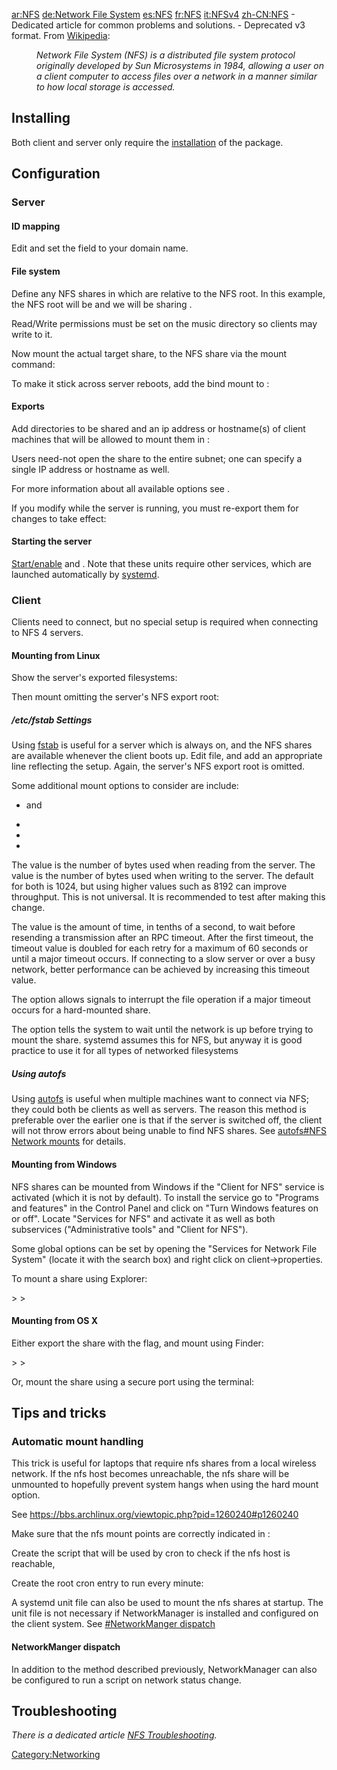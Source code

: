 [[Category:Networking]]
[[ar:NFS]]
[[de:Network File System]]
[[es:NFS]]
[[fr:NFS]]
[[it:NFSv4]]
[[zh-CN:NFS]]
{{Article summary start}}
{{Article summary text|Article covers configuration of NFSv4 which is an open standard network file sharing protocol.}}
{{Article summary heading|Related}}
{{Article summary wiki|NFS Troubleshooting}} - Dedicated article for common problems and solutions.
{{Article summary wiki|NFSv3}} - Deprecated v3 format.
{{Article summary end}}
From [[Wikipedia: Network File System|Wikipedia]]: 
:''Network File System (NFS) is a distributed file system protocol originally developed by Sun Microsystems in 1984, allowing a user on a client computer to access files over a network in a manner similar to how local storage is accessed.''

==Installing==
Both client and server only require the [[Pacman|installation]] of the {{Pkg|nfs-utils}} package.

{{Note|It is HIGHLY recommended to use a time sync daemon on ALL nodes of your network to keep client/server clocks in sync.  Without accurate clocks on all nodes, NFS can introduce unwanted delays! The [[NTP]] system is recommended to sync both the server and the clients to the highly accurate NTP servers available on the Internet.}}

==Configuration==

===Server===
==== ID mapping ====
Edit {{ic|/etc/idmapd.conf}} and set the {{ic|Domain}} field to your domain name.

{{hc|/etc/idmapd.conf|<nowiki>
[General]
 
Verbosity = 1
Pipefs-Directory = /var/lib/nfs/rpc_pipefs
Domain = atomic

[Mapping]

Nobody-User = nobody
Nobody-Group = nobody
</nowiki>}}
==== File system ====
{{Note|For security reasons, it is recommended to use an NFS export root which will keep users limited to that mount point only.  The following example illustrates this concept.}}

Define any NFS shares in {{ic|/etc/exports}} which are relative to the NFS root.  In this example, the NFS root will be {{ic|/srv/nfs4}} and we will be sharing {{ic|/mnt/music}}.

{{bc|# mkdir -p /srv/nfs4/music}}

Read/Write permissions must be set on the music directory so clients may write to it. 

Now mount the actual target share, {{ic|/mnt/music}} to the NFS share via the mount command:

{{bc|# mount --bind /mnt/music /srv/nfs4/music}}

To make it stick across server reboots, add the bind mount to {{ic|fstab}}:
{{hc|/etc/fstab|
/mnt/music /srv/nfs4/music  none   bind   0   0
}}

==== Exports ====
Add directories to be shared and an ip address or hostname(s) of client machines that will be allowed to mount them in {{ic|exports}}:
{{hc|/etc/exports|<nowiki>
/srv/nfs4/ 192.168.0.1/24(rw,fsid=root,no_subtree_check)
/srv/nfs4/music 192.168.0.1/24(rw,no_subtree_check,nohide) # note the nohide option which is applied to mounted directories on the file system.
</nowiki>}}

Users need-not open the share to the entire subnet; one can specify a single IP address or hostname as well.

For more information about all available options see {{ic|man 5 exports}}.

If you modify {{ic|/etc/exports}} while the server is running, you must re-export them for changes to take effect:
{{bc|# exportfs -ra}}

====Starting the server====

[[Daemons|Start/enable]] {{ic|rpc-idmapd.service}} and {{ic|rpc-mountd.service}}.  Note that these units require other services, which are launched automatically by [[systemd]].

===Client===
Clients need {{Pkg|nfs-utils}} to connect, but no special setup is required when connecting to NFS 4 servers.

====Mounting from Linux====
Show the server's exported filesystems:
{{bc|$ showmount -e servername}}

Then mount omitting the server's NFS export root: 
{{bc|# mount -t nfs4 servername:/music /mountpoint/on/client}}

=====/etc/fstab Settings=====
Using [[fstab]] is useful for a server which is always on, and the NFS shares are available whenever the client boots up. Edit {{ic|/etc/fstab}} file, and add an appropriate line reflecting the setup. Again, the server's NFS export root is omitted.
{{hc|/etc/fstab|<nowiki>
servername:/music   /mountpoint/on/client   nfs4   rsize=8192,wsize=8192,timeo=14,intr,_netdev	0 0
</nowiki>}}

{{Note|Additional mount options can be specified here. Consult the NFS man page for further information.}}
Some additional mount options to consider are include:

* {{ic|1=rsize=8192}} and {{ic|1=wsize=8192}}
* {{ic|1=timeo=14}}
* {{ic|1=intr}}
* {{ic|1=_netdev}}

The {{ic|rsize}} value is the number of bytes used when reading from the server. The {{ic|wsize}} value is the number of bytes used when writing to the server. The default for both is 1024, but using higher values such as 8192 can improve throughput.  This is not universal.  It is recommended to test after making this change.

The {{ic|timeo}} value is the amount of time, in tenths of a second, to wait before resending a transmission after an RPC timeout. After the first timeout, the timeout value is doubled for each retry for a maximum of 60 seconds or until a major timeout occurs. If connecting to a slow server or over a busy network, better performance can be achieved by increasing this timeout value. 

The {{ic|intr}} option allows signals to interrupt the file operation if a major timeout occurs for a hard-mounted share.

The {{ic|_netdev}} option tells the system to wait until the network is up before trying to mount the share. systemd assumes this for NFS, but anyway it is good practice to use it for all types of networked filesystems

=====Using autofs=====
Using [[autofs]] is useful when multiple machines want to connect via NFS; they could both be clients as well as servers. The reason this method is preferable over the earlier one is that if the server is switched off, the client will not throw errors about being unable to find NFS shares. See [[autofs#NFS Network mounts]] for details.

==== Mounting from Windows ====
{{note|Only the Ultimate and Enterprise editions of Windows 7 and the Enterprise edition of Windows 8 include "Client for NFS".}}
NFS shares can be mounted from Windows if the "Client for NFS" service is activated (which it is not by default).
To install the service go to "Programs and features" in the Control Panel and click on "Turn Windows features on or off". Locate "Services for NFS" and activate it as well as both subservices ("Administrative tools" and "Client for NFS").

Some global options can be set by opening the "Services for Network File System" (locate it with the search box) and right click on client->properties. 

{{Warning|Serious performance issues may occur (it randomly takes 30-60 seconds to display a folder, 2 MB/s file copy speed on gigabit LAN, ...) to which Microsoft does not have a solution yet.[https://social.technet.microsoft.com/Forums/en-CA/w7itpronetworking/thread/40cc01e3-65e4-4bb6-855e-cef1364a60ac]}}

To mount a share using Explorer:

{{ic|Computer}} > {{ic|Map network drive}} > {{ic|servername:/srv/nfs4/music}}

==== Mounting from OS X ====
{{note|OS X by default uses an insecure (>1024) port to mount a share.}}
Either export the share with the {{ic|insecure}} flag, and mount using Finder:

{{ic|Go}} > {{ic|Connect to Server}} > {{ic|nfs://servername/}}

Or, mount the share using a secure port using the terminal:
{{bc|# sudo mount -t nfs -o resvport servername:/srv/nfs4 /Volumes/servername}}

== Tips and tricks ==

=== Automatic mount handling ===

This trick is useful for laptops that require nfs shares from a local wireless network. If the nfs host becomes unreachable, the nfs share will be unmounted to hopefully prevent system hangs when using the hard mount option.

See https://bbs.archlinux.org/viewtopic.php?pid=1260240#p1260240

Make sure that the nfs mount points are correctly indicated in {{ic|/etc/fstab}}:

{{hc|$ cat /etc/fstab|<nowiki>lithium:/mnt/data           /mnt/data	        nfs noauto,noatime,rsize=32768,wsize=32768,intr,hard 0 0
lithium:/var/cache/pacman   /var/cache/pacman	nfs noauto,noatime,rsize=32768,wsize=32768,intr,hard 0 0</nowiki>
}}

Create the {{ic|auto_share}} script that will be used by cron to check if the nfs host is reachable,

{{hc|# nano /root/bin/auto_share|<nowiki>#!/bin/bash

SERVER="lithium"

MOUNT_POINTS=`\grep nfs /etc/fstab | cut -f 1 | tr -s " " | cut -f 2 -d " "`

ping -c 1 "${SERVER}" &>/dev/null

if [ $? -ne 0 ]; then
    # The server could not be reached, unmount the shares
    for umntpnt in ${MOUNT_POINTS}; do
        umount -l -f $umntpnt &>/dev/null
    done
else
    # The server is up, make sure the shares are mounted
    for mntpnt in ${MOUNT_POINTS}; do
        mountpoint -q $mntpnt || mount $mntpnt
    done
fi
</nowiki>}}

{{bc|# chmod +x /root/bin/auto_share}}

Create the root cron entry to run {{ic|auto_share}} every minute:

{{hc|# crontab -e|<nowiki>
* * * * * /root/bin/auto_share
</nowiki>}}

A systemd unit file can also be used to mount the nfs shares at startup. The unit file is not necessary if NetworkManager is installed and configured on the client system. See [[#NetworkManger dispatch]]

{{hc|$ cat /etc/systemd/system/auto_share.service|<nowiki>
[Unit]
Description=NFS automount

[Service]
Type=oneshot
RemainAfterExit=yes
ExecStart=/root/bin/auto_share

[Install]
WantedBy=multi-user.target</nowiki>}}

{{bc|# systemctl enable auto_share}}

==== NetworkManger dispatch ====

In addition to the method described previously, NetworkManager can also be configured to run a script on network status change.

== Troubleshooting ==
''There is a dedicated article [[NFS Troubleshooting]].''

